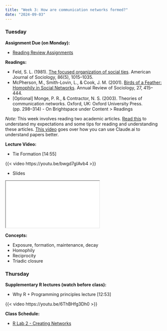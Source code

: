 ```yaml
---
title: "Week 3: How are communication networks formed?"
date: "2024-09-03"
---
```


### Tuesday

**Assignment Due (on Monday):**

* [Reading Review Assignments](/syllabus/syllabus.qmd#reading-review-assignments)


**Readings:** 

* Feld, S. L. (1981). [The focused organization of social ties](https://www.jstor.org/stable/2778746). American Journal of Sociology, 86(5), 1015–1035.
* McPherson, M., Smith-Lovin, L., & Cook, J. M. (2001). [Birds of a Feather: Homophily in Social Networks](https://www-jstor-org.ezproxy.lib.purdue.edu/stable/2678628). Annual Review of Sociology, 27, 415–444.
* [Optional] Monge, P. R., & Contractor, N. S. (2003). Theories of communication networks. Oxford, UK: Oxford University Press. (pp. 298–314) - On Brightspace under Content > Readings

*Note:* This week involves reading two academic articles. [Read this](/syllabus/syllabus.qmd#reading-academic-articles) to understand my expectations and some tips for reading and understanding these articles. [This video](https://www.youtube.com/watch?v=IX8eGg_7gF4) goes over how you can use Claude.ai to understand papers better.

**Lecture Video:**


* Tie Formation [14:55]

{{< video https://youtu.be/bwgd7gIAvb4 >}}

* Slides

<iframe class='slide-deck' src="/lectures/content_lectures/tie_formation.html"> </iframe>

**Concepts:**

* Exposure, formation, maintenance, decay
* Homophily
* Reciprocity
* Triadic closure

<!--
**Class Slides:**

* Class Slides

<iframe class='slide-deck' src='/lectures/class_lectures/week_3.html"/>

-->

### Thursday

**Supplementary R lectures (watch before class):**

* Why R + Programming principles lecture [12:53]

{{< video https://youtu.be/6ThBHfg3Dh0 >}} 

**Class Schedule:**

* [R Lab 2 - Creating Networks](/assignments/r_lab_2_%E2%80%93_creating_networks.qmd)
